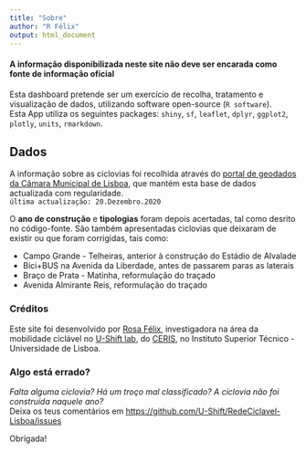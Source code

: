 ```yaml
---
title: "Sobre"
author: "R Félix"
output: html_document
---
```



#### A informação disponibilizada neste site não deve ser encarada como fonte de informação oficial  
Esta dashboard pretende ser um exercício de recolha, tratamento e visualização de dados, utilizando software open-source (`R software`).  
Esta App utiliza os seguintes packages: `shiny`, `sf`, `leaflet`, `dplyr`, `ggplot2`, `plotly`, `units`, `rmarkdown`.  

  
## Dados

A informação sobre as ciclovias foi recolhida através do [portal de geodados da Câmara Municipal de Lisboa](https://geodados-cml.hub.arcgis.com/datasets/rede-cicl%C3%A1vel/), que mantém esta base de dados actualizada com regularidade.  
`última actualização: 20.Dezembro.2020`  
  
O **ano de construção** e **tipologias** foram depois acertadas, tal como desrito no código-fonte.
São também apresentadas ciclovias que deixaram de existir ou que foram corrigidas, tais como:  

*   Campo Grande - Telheiras, anterior à construção do Estádio de Alvalade
*   Bici+BUS na Avenida da Liberdade, antes de passarem paras as laterais
*   Braço de Prata - Matinha, reformulação do traçado
*   Avenida Almirante Reis, reformulação do traçado


### Créditos

Este site foi desenvolvido por [Rosa Félix](http://rosafelix.bike), investigadora na área da mobilidade ciclável no [U-Shift lab](https://ushift.tecnico.ulisboa.pt), do [CERIS](http://ceris.pt), no Instituto Superior Técnico - Universidade de Lisboa.

### Algo está errado?

_Falta alguma ciclovia? Há um troço mal classificado? A ciclovia não foi construída naquele ano?_  
Deixa os teus comentários em <https://github.com/U-Shift/RedeCiclavel-Lisboa/issues>  
  
Obrigada!
